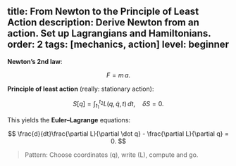 title: From Newton to the Principle of Least Action
description: Derive Newton from an action. Set up Lagrangians and Hamiltonians.
order: 2
tags: [mechanics, action]
level: beginner
---


**Newton’s 2nd law**:


$$ F = m\,a. $$


**Principle of least action** (really: stationary action):


$$ S[q] = \int_{t_1}^{t_2} L(q, \dot q, t)\,dt, \quad \delta S = 0. $$


This yields the **Euler–Lagrange** equations:


$$ \frac{d}{dt}\frac{\partial L}{\partial \dot q} - \frac{\partial L}{\partial q} = 0. $$


> Pattern: Choose coordinates \(q\), write \(L\), compute and go.